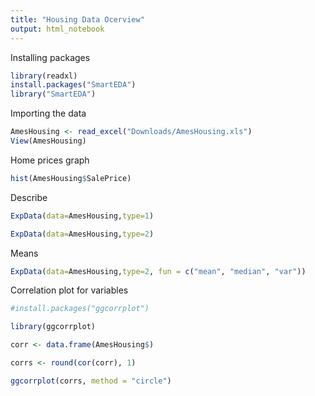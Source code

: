 ```yaml
---
title: "Housing Data Ocerview"
output: html_notebook
---
```


Installing packages

```r
library(readxl)
install.packages("SmartEDA")
library("SmartEDA")
```
Importing the data
```r
AmesHousing <- read_excel("Downloads/AmesHousing.xls")
View(AmesHousing)  
```

Home prices graph
```r
hist(AmesHousing$SalePrice)
```
Describe
```r
ExpData(data=AmesHousing,type=1)

ExpData(data=AmesHousing,type=2)
```
Means
```r
ExpData(data=AmesHousing,type=2, fun = c("mean", "median", "var"))
```
Correlation plot for variables
```r
#install.packages("ggcorrplot")

library(ggcorrplot)

corr <- data.frame(AmesHousing$)

corrs <- round(cor(corr), 1)

ggcorrplot(corrs, method = "circle")
```


